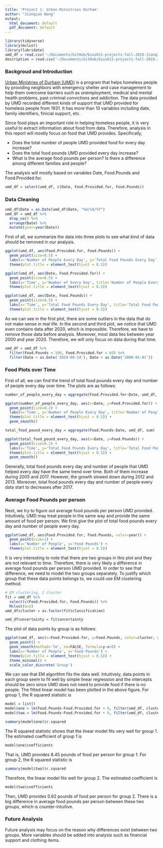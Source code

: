 ```yaml
---
title: 'Project 1: Urban Ministries Durham'
author: "Jianqiao Wang"
output:
  html_document: default
  pdf_document: default
---
```


```r
library(tidyverse)
library(mclust)
library(lubridate)
umd_df = read.csv('~/Documents/GitHub/bios611-projects-fall-2019-Jianqiao-Wang/project_1/data/UMD_Services_Provided_20190719.tsv', sep = '\t', header = TRUE)
description = read.csv('~/Documents/GitHub/bios611-projects-fall-2019-Jianqiao-Wang/project_1/data/UMD_Services_Provided_20190719.tsv', sep = '\t', header = TRUE)
```

### Backgroud and Introduction
[Urban Ministries of Durham (UMD)](http://www.umdurham.org/) is a program that helps homeless people by providing neighbors with emergency shelter and case management to help them overcome barriers such as unemployment, medical and mental health problems, past criminal convictions and addiction. The data provided by UMD recorded different kinds of support that UMD provided for homeless people from 1931. It has more than 10 variables including date, family identifiers, finicial support, etc. 

Since food plays an important role in helping homeless people, it is very useful to extract information about food from data. Therefore, analysis in this report will mostly focus on food that UMD provides. Specifically,

* Does the total number of people UMD provided food for every day increase?
* Does the total food pounds UMD provided every day increase?
* What is the average food pounds per person? Is there a difference among different families and people?

The analysis will mostly based on variables Date, Food.Pounds and Food.Provided.for.
```r
umd_df = select(umd_df, c(Date, Food.Provided.for, Food.Pounds))
```

### Data Cleaning
```r
umd_df$Date = as.Date(umd_df$Date, "%m/%d/%Y")
umd_df = umd_df %>% 
  drop_na() %>%
  arrange(Date) %>%
  mutate(year=year(Date))
```
First of all, we summarize the data into three plots to see what kind of data should be removed in our analysis.
```r
ggplot(umd_df, aes(Food.Provided.for, Food.Pounds)) +
  geom_point(size=0.5) +
  labs(x='Number of People Every Day', y='Total Food Pounds Every Day', title='Total Food Pounds Every Day by Number of People Every Day') + 
  theme(plot.title = element_text(hjust = 0.5))

ggplot(umd_df, aes(Date, Food.Provided.for)) + 
  geom_point(size=0.5) + 
  labs(x='Time', y='Number of Every Day', title='Number of People Every Day over Time') + 
  theme(plot.title = element_text(hjust = 0.5))

ggplot(umd_df, aes(Date, Food.Pounds)) + 
  geom_point(size=0.5) + 
  labs(x='Time', y='Total Food Pounds Every Day', title='Total Food Pounds Every Day over Time') + 
  theme(plot.title = element_text(hjust = 0.5))
```
As we can see in the first plot, there are some outliers in the data that do not make sense in real life. In the second and third plot, we notice that UMD even contains data after 2020, which is impossible. Therefore, we have to remove those data before analysis. Moreover, most data lies between year 2000 and year 2020. Therefore, we will only focus on data during that time.
```r
umd_df = umd_df %>%
  filter(Food.Pounds < 100, Food.Provided.for < 60) %>%
  filter(Date < as.Date('2019-09-24'), Date > as.Date('2000-01-01'))
```

### Food Plots over Time
First of all, we can find the trend of total food pounds every day and number of people every day over time. The plots are as follows:
```r
number_of_people_every_day = aggregate(Food.Provided.for~Date, umd_df, sum)
```
```r
ggplot(number_of_people_every_day, aes(x=Date, y=Food.Provided.for)) + 
  geom_point(size=0.2) + 
  labs(x='Time', y='Number of People Every Day', title='Number of People Every Day over Time') + 
  theme(plot.title = element_text(hjust = 0.5)) +
  geom_smooth()
```
```r
total_food_pound_every_day = aggregate(Food.Pounds~Date, umd_df, sum)
```
```r
ggplot(total_food_pound_every_day, aes(x=Date, y=Food.Pounds)) + 
  geom_point(size=0.2) +
  labs(x='Time', y='Total Food Pounds Every Day', title='Total Food Pounds Every Day over Time') + 
  theme(plot.title = element_text(hjust = 0.5)) +
  geom_smooth()
```
Generally, total food pounds every day and number of people that UMD helped every day have the same trend over time. Both of them increase during 2005 and 2017. However, the growth slowed down during 2012 and 2013. Moreover, total food pounds every day and number of people every data start to decreases after 2017.

### Average Food Pounds per person

Next, we try to figure out average food pounds per person UMD provided. Intuitively, UMD may treat people in the same way and provide the same amount of food per person. We first give the plot of total food pounds every day and number of people every day.
```r
ggplot(umd_df, aes(Food.Provided.for, Food.Pounds, color=year)) +
  geom_point(size=1) + 
  labs(x='Number of People', y='Food Pounds') +
  theme(plot.title = element_text(hjust = 0.5))
```
It is very interesting to note that there are two groups in this plot and they are not relevant to time. Therefore, there is very likely a difference in average food pounds per person UMD provided. In order to see that difference, we need to model the two groups separately. To justify which group that these data points belongs to, we could use EM clustering method.
```r
# EM clustering, 2 cluster
fit = umd_df %>%
  select(c(Food.Provided.for, Food.Pounds)) %>%
  Mclust(G=2)
umd_df$cluster = as.factor(fit$classification)
```
```r
umd_df$uncertainty = fit$uncertainty
```
The plot of data points by group is as follows:
```r
ggplot(umd_df, aes(x=Food.Provided.for, y=Food.Pounds, color=cluster, group=cluster)) +
  geom_point() + 
  geom_smooth(method='lm', se=FALSE, formula=y~x+0) +
  labs(x='Number of People', y='Food Pounds') + 
  theme(plot.title = element_text(hjust = 0.5)) +
  theme_minimal() +
  scale_color_discrete('Group')
```
We can see that EM algorithm fits the data well. Intuitively, data points in each group seem to fit well by simple linear regression and the intercepts should be zero since UMD does not need to provide food if there is no people. The fitted linear model has been plotted in the above figure. For group 1, the R squared statistic is 
```r
model = list()
model$one = lm(Food.Pounds~Food.Provided.for + 0, filter(umd_df, cluster==1))
model$two = lm(Food.Pounds~Food.Provided.for + 0, filter(umd_df, cluster==2))
```
```r
summary(model$one)$r.squared
```
The R squared statistic shows that the linear model fits very well for group 1. The estimated coefficient of group 1 is 
```r
model$one$coefficients
```
That is, UMD provides 8.45 pounds of food per person for group 1. For group 2, the R squared statistic is
```r
summary(model$two)$r.squared
```
Therefore, the linear model fits well for group 2. The estimated coefficient is 
```r
model$two$coefficients
```
Then, UMD provides 0.62 pounds of food per person for group 2. There is a big difference in average food pounds per person between these two groups, which is counter-intuitive.

### Future Analysis

Future analysis may focus on the reason why differences exixt between two groups. More variables should be added into analysis such as financial support and clothing items.


